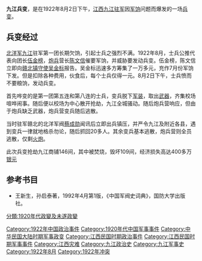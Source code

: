 '''九江兵变'''，是在1922年8月2日下午，[[江西|江西]][[九江|九江]][[驻军|驻军]]因[[军饷|军饷]]问题而爆发的一场[[兵变|兵变]]。

==兵变经过==
[[北洋军|北洋军]][[九江|九江]]驻军第一团长期欠饷，引起士兵之强烈不满。1922年8月，士兵公推代表向团长[[伍金榜|伍金榜]]，[[炮兵|炮兵]]营长[[陈文信|陈文信]]催要军饷，并威胁要发动兵变。伍金榜，陈文信立即向[[赣北|赣北]][[镇守使|镇守使]][[吴金标|吴金标]]报告。吴金标迅速多方筹集了一万多元，充作7月份军饷下发。但是扣除各种费用，伙食后，每个士兵仅得一元。8月2日下午，士兵愤而不要粮饷，发动兵变。

首先哗变的是第一团第五连和第八连的士兵，变兵脱下[[军装|军装]]，取出[[武器|武器]]，齐集校场喧哗闹事。随后便以校场为中心散开抢劫，九江全城骚动。随后炮兵营响应，但由于炮兵缺乏武器，炮兵营变兵随后逃散。

当时驻军赣北的北洋军阀[[蔡成勋|蔡成勋]]闻讯后立即出兵镇压，并严令九江及附近各县，遇到变兵一律就地格杀勿论，随后抓回20多人。其余变兵基本逃散，炮兵营则全员逃散，仅剩[[火炮|火炮]]。

此次兵变抢劫九江商铺146间，其中被焚烧，毁坏109间，经济损失高达400多万[[银元|银元]]

==参考书目==
*王新生，孙启泰著，1992年4月第1版，《中国军阀史词典》，国防大学出版社。

{{民国军阀}}

[[Category:1922年中国政治事件|Category:1922年中国政治事件]]
[[Category:1920年代中国军事事件|Category:1920年代中国军事事件]]
[[Category:中华民国大陆时期军事政变|Category:中华民国大陆时期军事政变]]
[[Category:江西民国时期政治事件|Category:江西民国时期政治事件]]
[[Category:江西民国时期军事事件|Category:江西民国时期军事事件]]
[[Category:江西灾难|Category:江西灾难]]
[[Category:九江政治史|Category:九江政治史]]
[[Category:九江军事史|Category:九江军事史]]
[[Category:1922年8月|Category:1922年8月]]
[[Category:1922年冲突|Category:1922年冲突]]
[[分類:1920年代政變及未遂政變|分類:1920年代政變及未遂政變]]